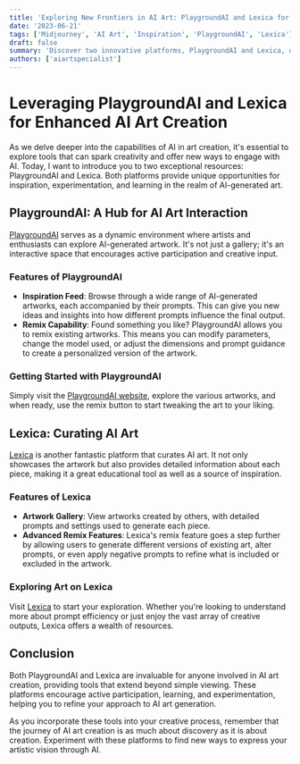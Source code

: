 ```yaml
---
title: 'Exploring New Frontiers in AI Art: PlaygroundAI and Lexica for Creative Inspiration'
date: '2023-06-21'
tags: ['Midjourney', 'AI Art', 'Inspiration', 'PlaygroundAI', 'Lexica']
draft: false
summary: 'Discover two innovative platforms, PlaygroundAI and Lexica, designed to enhance your AI art creation experience. Learn how these resources can inspire your prompts and allow for creative exploration through remixing and parameter adjustments.'
authors: ['aiartspecialist']
---
```


# Leveraging PlaygroundAI and Lexica for Enhanced AI Art Creation

As we delve deeper into the capabilities of AI in art creation, it's essential to explore tools that can spark creativity and offer new ways to engage with AI. Today, I want to introduce you to two exceptional resources: PlaygroundAI and Lexica. Both platforms provide unique opportunities for inspiration, experimentation, and learning in the realm of AI-generated art.

## PlaygroundAI: A Hub for AI Art Interaction

[PlaygroundAI](http://playgroundai.com/) serves as a dynamic environment where artists and enthusiasts can explore AI-generated artwork. It's not just a gallery; it's an interactive space that encourages active participation and creative input.

### Features of PlaygroundAI

- **Inspiration Feed**: Browse through a wide range of AI-generated artworks, each accompanied by their prompts. This can give you new ideas and insights into how different prompts influence the final output.
- **Remix Capability**: Found something you like? PlaygroundAI allows you to remix existing artworks. This means you can modify parameters, change the model used, or adjust the dimensions and prompt guidance to create a personalized version of the artwork.

### Getting Started with PlaygroundAI

Simply visit the [PlaygroundAI website](http://playgroundai.com/), explore the various artworks, and when ready, use the remix button to start tweaking the art to your liking.

## Lexica: Curating AI Art

[Lexica](https://lexica.art/) is another fantastic platform that curates AI art. It not only showcases the artwork but also provides detailed information about each piece, making it a great educational tool as well as a source of inspiration.

### Features of Lexica

- **Artwork Gallery**: View artworks created by others, with detailed prompts and settings used to generate each piece.
- **Advanced Remix Features**: Lexica's remix feature goes a step further by allowing users to generate different versions of existing art, alter prompts, or even apply negative prompts to refine what is included or excluded in the artwork.

### Exploring Art on Lexica

Visit [Lexica](https://lexica.art/) to start your exploration. Whether you're looking to understand more about prompt efficiency or just enjoy the vast array of creative outputs, Lexica offers a wealth of resources.

## Conclusion

Both PlaygroundAI and Lexica are invaluable for anyone involved in AI art creation, providing tools that extend beyond simple viewing. These platforms encourage active participation, learning, and experimentation, helping you to refine your approach to AI art generation.

As you incorporate these tools into your creative process, remember that the journey of AI art creation is as much about discovery as it is about creation. Experiment with these platforms to find new ways to express your artistic vision through AI.

